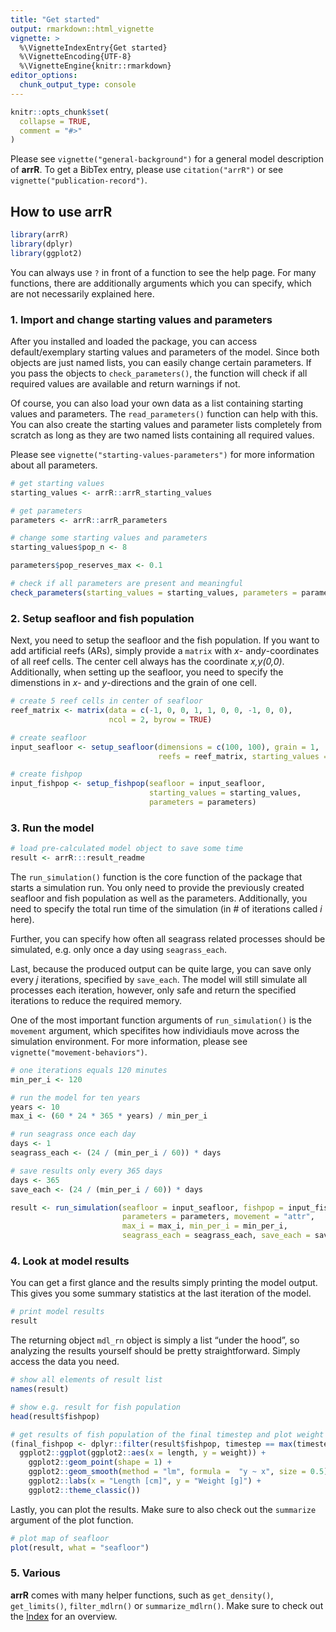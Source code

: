 ```yaml
---
title: "Get started"
output: rmarkdown::html_vignette
vignette: >
  %\VignetteIndexEntry{Get started}
  %\VignetteEncoding{UTF-8}
  %\VignetteEngine{knitr::rmarkdown}
editor_options: 
  chunk_output_type: console
---
```


```r
knitr::opts_chunk$set(
  collapse = TRUE,
  comment = "#>"
)
```

Please see `vignette("general-background")` for a general model description of **arrR**. To get a BibTex entry, please use `citation("arrR")` or see `vignette("publication-record")`.

## How to use **arrR**

```r
library(arrR)
library(dplyr)
library(ggplot2)
```

You can always use `?` in front of a function to see the help page. For many functions, there are additionally arguments which you can specify, which are not necessarily explained here.

### 1. Import and change starting values and parameters

After you installed and loaded the package, you can access default/exemplary starting values and parameters of the model. Since both objects are just named lists, you can easily change certain parameters. If you pass the objects to `check_parameters()`, the function will check if all required values are available and return warnings if not. 

Of course, you can also load your own data as a list containing starting values and parameters. The `read_parameters()` function can help with this. You can also create the starting values and parameter lists completely from scratch as long as they are two named lists containing all required values.

Please see `vignette("starting-values-parameters")` for more information about all parameters.

```r
# get starting values
starting_values <- arrR::arrR_starting_values

# get parameters
parameters <- arrR::arrR_parameters

# change some starting values and parameters
starting_values$pop_n <- 8

parameters$pop_reserves_max <- 0.1

# check if all parameters are present and meaningful
check_parameters(starting_values = starting_values, parameters = parameters)
```

### 2. Setup seafloor and fish population

Next, you need to setup the seafloor and the fish population. If you want to add artificial reefs (ARs), simply provide a `matrix` with *x*- and*y*-coordinates of all reef cells. The center cell always has the coordinate *x,y(0,0)*. Additionally, when setting up the seafloor, you need to specify the dimenstions in *x*- and *y*-directions and the grain of one cell.

```r
# create 5 reef cells in center of seafloor
reef_matrix <- matrix(data = c(-1, 0, 0, 1, 1, 0, 0, -1, 0, 0), 
                      ncol = 2, byrow = TRUE)

# create seafloor
input_seafloor <- setup_seafloor(dimensions = c(100, 100), grain = 1, 
                                 reefs = reef_matrix, starting_values = starting_values)

# create fishpop
input_fishpop <- setup_fishpop(seafloor = input_seafloor, 
                               starting_values = starting_values, 
                               parameters = parameters)
```

### 3. Run the model

```r
# load pre-calculated model object to save some time
result <- arrR:::result_readme
```

The `run_simulation()` function is the core function of the package that starts a simulation run. You only need to provide the previously created seafloor and fish population as well as the parameters. Additionally, you need to specify the total run time of the simulation (in # of iterations called *i* here).

Further, you can specify how often all seagrass related processes should be simulated, e.g. only once a day using `seagrass_each`. 

Last, because the produced output can be quite large, you can save only every *j* iterations, specified by `save_each`. The model will still simulate all processes each iteration, however, only safe and return the specified iterations to reduce the required memory.

One of the most important function arguments of `run_simulation()` is the `movement` argument, which specifites how individiauls move across the simulation environment. For more information, please see `vignette("movement-behaviors")`.

```r
# one iterations equals 120 minutes
min_per_i <- 120

# run the model for ten years
years <- 10
max_i <- (60 * 24 * 365 * years) / min_per_i

# run seagrass once each day
days <- 1
seagrass_each <- (24 / (min_per_i / 60)) * days

# save results only every 365 days
days <- 365
save_each <- (24 / (min_per_i / 60)) * days

result <- run_simulation(seafloor = input_seafloor, fishpop = input_fishpop,
                         parameters = parameters, movement = "attr",
                         max_i = max_i, min_per_i = min_per_i, 
                         seagrass_each = seagrass_each, save_each = save_each)
```

### 4. Look at model results

You can get a first glance and the results simply printing the model output. This gives you some summary statistics at the last iteration of the model.

```r
# print model results
result
```

The returning object `mdl_rn` object is simply a list "under the hood", so analyzing the results yourself should be pretty straightforward. Simply access the data you need. 

```r
# show all elements of result list
names(result)

# show e.g. result for fish population
head(result$fishpop)

# get results of fish population of the final timestep and plot weight ~ length
(final_fishpop <- dplyr::filter(result$fishpop, timestep == max(timestep)) %>% 
  ggplot2::ggplot(ggplot2::aes(x = length, y = weight)) + 
    ggplot2::geom_point(shape = 1) + 
    ggplot2::geom_smooth(method = "lm", formula =  "y ~ x", size = 0.5) +
    ggplot2::labs(x = "Length [cm]", y = "Weight [g]") +
    ggplot2::theme_classic())

```

Lastly, you can plot the results. Make sure to also check out the `summarize` argument of the plot function. 

```r
# plot map of seafloor
plot(result, what = "seafloor")
```

### 5. Various

**arrR** comes with many helper functions, such as `get_density()`, `get_limits()`, `filter_mdlrn()` or `summarize_mdlrn()`. Make sure to check out the [Index](https://allgeier-lab.github.io/arrR/reference/index.html) for an overview.
